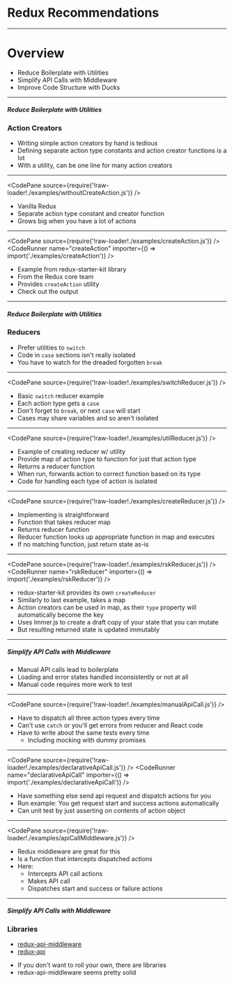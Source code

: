 
<ReduxLogo />

# Redux Recommendations

---

# Overview

- Reduce Boilerplate with Utilities
- Simplify API Calls with Middleware
- Improve Code Structure with Ducks

---

##### Reduce Boilerplate with Utilities
### Action Creators

- Writing simple action creators by hand is tedious
- Defining separate action type constants and action creator functions is a lot
- With a utility, can be one line for many action creators

---

<CodePane
  source={require('!raw-loader!./examples/withoutCreateAction.js')}
/>

<Notes>

- Vanilla Redux
- Separate action type constant and creator function
- Grows big when you have a lot of actions

</Notes>

---

<CodePane
  source={require('!raw-loader!./examples/createAction.js')}
/>
<CodeRunner name="createAction" importer={() => import('./examples/createAction')} />

<Notes>

- Example from redux-starter-kit library
- From the Redux core team
- Provides `createAction` utility
- Check out the output

</Notes>

---

##### Reduce Boilerplate with Utilities
### Reducers

- Prefer utilities to `switch`
- Code in `case` sections isn't really isolated
- You have to watch for the dreaded forgotten `break`

---

<CodePane
  source={require('!raw-loader!./examples/switchReducer.js')}
/>

<Notes>

- Basic `switch` reducer example
- Each action type gets a `case`
- Don't forget to `break`, or next `case` will start
- Cases may share variables and so aren't isolated

</Notes>

---

<CodePane
  source={require('!raw-loader!./examples/utilReducer.js')}
/>

<Notes>

- Example of creating reducer w/ utility
- Provide map of action type to function for just that action type
- Returns a reducer function
- When run, forwards action to correct function based on its type
- Code for handling each type of action is isolated

</Notes>

---

<CodePane
  source={require('!raw-loader!./examples/createReducer.js')}
/>

<Notes>

- Implementing is straightforward
- Function that takes reducer map
- Returns reducer function
- Reducer function looks up appropriate function in map and executes
- If no matching function, just return state as-is

</Notes>

---

<CodePane
  source={require('!raw-loader!./examples/rskReducer.js')}
/>
<CodeRunner name="rskReducer" importer={() => import('./examples/rskReducer')} />

<Notes>

- redux-starter-kit provides its own `createReducer`
- Similarly to last example, takes a map
- Action creators can be used in map, as their `type` property will automatically become the key
- Uses Immer.js to create a draft copy of your state that you can mutate
- But resulting returned state is updated immutably

</Notes>

---

##### Simplify API Calls with Middleware

- Manual API calls lead to boilerplate
- Loading and error states handled inconsistently or not at all
- Manual code requires more work to test

---

<CodePane
  source={require('!raw-loader!./examples/manualApiCall.js')}
/>

<Notes>

- Have to dispatch all three action types every time
- Can't use `catch` or you'll get errors from reducer and React code
- Have to write about the same tests every time
  - Including mocking with dummy promises

</Notes>

---

<CodePane
  source={require('!raw-loader!./examples/declarativeApiCall.js')}
/>
<CodeRunner name="declarativeApiCall" importer={() => import('./examples/declarativeApiCall')} />

<Notes>

- Have something else send api request and dispatch actions for you
- Run example: You get request start and success actions automatically
- Can unit test by just asserting on contents of action object

</Notes>

---

<CodePane
  source={require('!raw-loader!./examples/apiCallMiddleware.js')}
/>

<Notes>

- Redux middleware are great for this
- Is a function that intercepts dispatched actions
- Here:
  - Intercepts API call actions
  - Makes API call
  - Dispatches start and success or failure actions

</Notes>

---

##### Simplify API Calls with Middleware
### Libraries

- [redux-api-middleware](https://github.com/agraboso/redux-api-middleware)
- [redux-api](https://github.com/lexich/redux-api)

<Notes>

- If you don't want to roll your own, there are libraries
- redux-api-middleware seems pretty solid

</Notes>